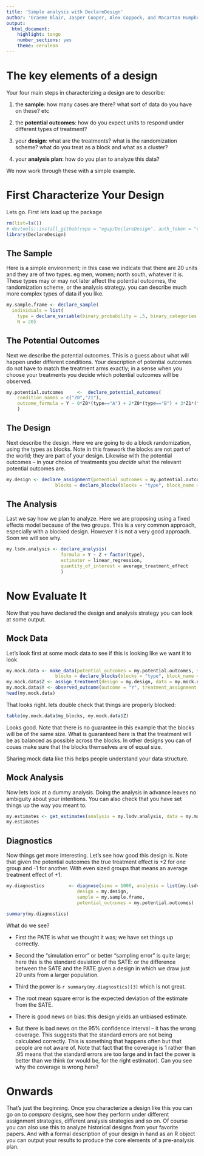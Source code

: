 ```yaml
---
title: 'Simple analysis with DeclareDesign'
author: 'Graeme Blair, Jasper Cooper, Alex Coppock, and Macartan Humphreys'
output:
  html_document:
    highlight: tango
    number_sections: yes
    theme: cerulean
---
```


# The key elements of a design
Your four main steps in characterizing a design are to describe:

1. the **sample**: how many cases are there? what sort of data do you have on these? etc

2. the **potential outcomes**: how do you expect units to respond under different types of treatment?

3. your **design**: what are the  treatments? what is the randomization scheme? what do you treat as a block and what as a cluster?

4. your **analysis plan**: how do you plan to analyze this data?

We now work through these with a simple example.

# First Characterize Your Design
Lets go. First lets load up the package

```r
rm(list=ls())
# devtools::install_github(repo = "egap/DeclareDesign", auth_token = "c5a7798ff2bc621f161f6e6a8155a4ecc1985045")
library(DeclareDesign)
```

## The Sample
Here is a simple environment; in this case we indicate that there are 20 units and they are of two types. eg men, women; north south, whatever it is. 
These types may or may not later affect the potential outcomes, the randomization scheme, or the analysis strategy. you can describe much more complex types of data if you like.


```r
my.sample.frame <- declare_sample(
  individuals = list(
    type = declare_variable(binary_probability = .5, binary_categories = c("A","B"))),
    N = 20)
```

## The Potential Outcomes
Next we describe the potential outcomes. This is a guess about what will happen under different conditions. Your description of potential outcomes do not have to match the treatment arms exactly; in a sense when you choose your treatments you decide which potential outcomes will be observed. 

```r
my.potential.outcomes     <-  declare_potential_outcomes(
    condition_names = c("Z0","Z1"),
    outcome_formula = Y ~ 0*Z0*(type=="A") + 2*Z0*(type=="B") + 3*Z1*(type=="A") + 1*Z1*(type=="B")
    )  
```

## The Design
Next describe the design. Here we are going to do a block randomization, using the types as blocks. Note in this fraework the blocks are not part of the world; they are part of your design. Likewise with the potential outcomes -- in your choice of treatments you *decide* what the relevant potential outcomes are.

```r
my.design <- declare_assignment(potential_outcomes = my.potential.outcomes, 
                  blocks = declare_blocks(blocks = "type", block_name = "my_blocks", block_count = 2))
```

## The Analysis 
Last we say how we plan to analyze. Here we are proposing using a fixed effects model because of the two groups. This is a very common approach, especially with a blocked design. However it  is not a very good approach. Soon we will see why.

```r
my.lsdv.analysis <- declare_analysis(
                    formula = Y ~ Z + factor(type), 
                    estimator = linear_regression,
                    quantity_of_interest = average_treatment_effect
                    )
```

# Now Evaluate It
Now that you have declared the design and analysis strategy you can look at some output.

## Mock Data
Let's look first at  some mock data to see if this is looking like we want it to look

```r
my.mock.data <- make_data(potential_outcomes = my.potential.outcomes, sample = my.sample.frame, 
                  blocks = declare_blocks(blocks = "type", block_name = "my_blocks", block_count = 2))
my.mock.data$Z <- assign_treatment(design = my.design, data = my.mock.data)
my.mock.data$Y <- observed_outcome(outcome = "Y", treatment_assignment = "Z", data = my.mock.data)
head(my.mock.data)
```

That looks right. lets double check that things are properly blocked:

```r
table(my.mock.data$my_blocks, my.mock.data$Z)
```

Looks good. Note that there is no guarantee in this example that the blocks will be of the same size. What is guaranteed here is that the treatment will be as balanced as possible across the blocks. In other designs you can of coues make sure that the blocks themselves are of equal size. 

Sharing mock data like this helps people understand your data structure.

## Mock Analysis
Now lets look at a dummy analysis. Doing the analysis in advance leaves no ambiguity about your intentions. You can also check that you have set things up the way you meant to. 
```r
my.estimates <- get_estimates(analysis = my.lsdv.analysis, data = my.mock.data)
my.estimates
```

## Diagnostics
Now things get more interesting.  Let's see how good this design is. Note that given the potential outcomes the true treatment effect is +2 for one group and -1 for another. With even sized groups that means an average treatment effect of +1.


```r
my.diagnostics         <- diagnose(sims = 1000, analysis = list(my.lsdv.analysis), 
                          design = my.design, 
                          sample = my.sample.frame, 
                          potential_outcomes = my.potential.outcomes)

summary(my.diagnostics)
```

What do we see? 

* First the PATE is what we thought it was; we have set things up correctly. 

* Second the "simulation error" or better "sampling error" is quite large; here this is the standard deviation of the SATE: or the difference between the SATE and the PATE given a design in which we draw just 20 units from a larger population. 

* Third the  power is ```r summary(my.diagnostics)[3]``` which is not great. 

* The root mean square error is the expected deviation of the estimate from the SATE.

* There is good news on bias: this design yields an unbiased estimate. 

* But there is bad news on the 95\% confidence interval -- it has the wrong coverage. This suggests that the standard errors are not being calculated correctly. This is something that happens often but that people are not aware of. Note that fact that the coverage is 1 rather than .95 means that the standard errors are too large and in fact the power is better than we think (or would be, for the right estimator). Can you see why the coverage is wrong here?


# Onwards
That's just the beginning. Once you characterize a design like this you can go on to *compare* designs, see how they perform under different assignment strategies, different analysis strategies and so on. Of course you can also use this to analyze historical designs from your favorite papers. And with a formal description of your design in hand as an R object you can output your results to produce the core elements of a pre-analysis plan.  

